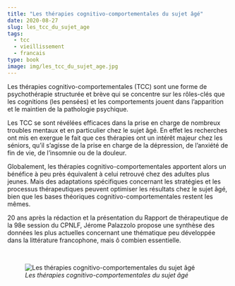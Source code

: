 ```yaml
---
title: "Les thérapies cognitivo-comportementales du sujet âgé"
date: 2020-08-27
slug: les_tcc_du_sujet_age
tags:
  - tcc
  - vieillissement
  - francais
type: book
image: img/les_tcc_du_sujet_age.jpg
---
```


Les thérapies cognitivo-comportementales (TCC) sont une forme de psychothérapie structurée et brève qui se concentre sur les rôles-clés que les cognitions (les pensées) et les comportements jouent dans l’apparition et le maintien de la pathologie psychique.

Les TCC se sont révélées efficaces dans la prise en charge de nombreux troubles mentaux et en particulier chez le sujet âgé.
En effet les recherches ont mis en exergue le fait que ces thérapies ont un intérêt majeur chez les séniors, qu’il s’agisse de la prise en charge de la dépression, de l’anxiété de fin de vie, de l’insomnie ou de la douleur.

Globalement, les thérapies cognitivo-comportementales apportent alors un bénéfice à peu près équivalent à celui retrouvé chez des adultes plus jeunes.
Mais des adaptations spécifiques concernant les stratégies et les processus thérapeutiques peuvent optimiser les résultats chez le sujet âgé, bien que les bases théoriques cognitivo-comportementales restent les mêmes.

20 ans après la rédaction et la présentation du Rapport de thérapeutique de la 98e session du CPNLF, Jérome Palazzolo propose une synthèse des données les plus actuelles concernant une thématique peu développée dans la littérature francophone, mais ô combien essentielle.

<br>

![_Les thérapies cognitivo-comportementales du sujet âgé_](img/les_tcc_du_sujet_age.jpg)
